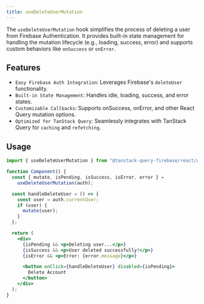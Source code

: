 ```yaml
---
title: useDeleteUserMutation
---
```


The `useDeleteUserMutation` hook simplifies the process of deleting a user from Firebase Authentication.
It provides built-in state management for handling the mutation lifecycle (e.g., loading, success, error) and supports custom behaviors like `onSuccess` or `onError`.

## Features

- `Easy Firebase Auth Integration`: Leverages Firebase's `deleteUser` functionality.
- `Built-in State Management`: Handles idle, loading, success, and error states.
- `Customizable Callbacks`: Supports onSuccess, onError, and other React Query mutation options.
- `Optimized for TanStack Query`: Seamlessly integrates with TanStack Query for `caching` and `refetching`.

## Usage

```jsx
import { useDeleteUserMutation } from "@tanstack-query-firebase/react/auth";

function Component() {
  const { mutate, isPending, isSuccess, isError, error } =
    useDeleteUserMutation(auth);

  const handleDeleteUser = () => {
    const user = auth.currentUser;
    if (user) {
      mutate(user);
    }
  };

  return (
    <div>
      {isPending && <p>Deleting user...</p>}
      {isSuccess && <p>User deleted successfully!</p>}
      {isError && <p>Error: {error.message}</p>}

      <button onClick={handleDeleteUser} disabled={isPending}>
        Delete Account
      </button>
    </div>
  );
}
```
